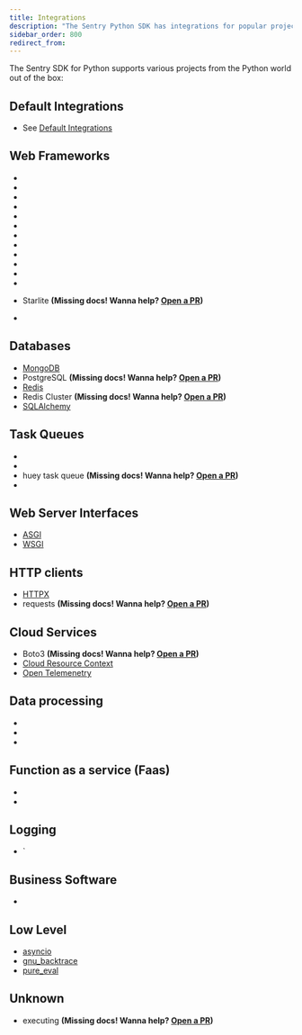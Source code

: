 ```yaml
---
title: Integrations
description: "The Sentry Python SDK has integrations for popular projects in the Python world."
sidebar_order: 800
redirect_from:
---
```


The Sentry SDK for Python supports various projects from the Python world out of the box:

## Default Integrations

- See [Default Integrations](https://docs.sentry.io/platforms/python/configuration/integrations/default-integrations/)

## Web Frameworks

- <GuideLink platform="python" guide="django" />
- <GuideLink platform="python" guide="flask" />
- <GuideLink platform="python" guide="fastapi" />

- <GuideLink platform="python" guide="aiohttp" />
- <GuideLink platform="python" guide="bottle" />
- <GuideLink platform="python" guide="chalice" />
- <GuideLink platform="python" guide="falcon" />
- <GuideLink platform="python" guide="pyramid" />
- <GuideLink platform="python" guide="quart" />
- <GuideLink platform="python" guide="sanic" />
- <GuideLink platform="python" guide="serverless" />
- <GuideLink platform="python" guide="starlette" />
- Starlite **(Missing docs! Wanna help? [Open a PR](https://github.com/getsentry/sentry-docs))**
- <GuideLink platform="python" guide="tornado" />

## Databases

- [MongoDB](/platforms/python/configuration/integrations/pymongo/)
- PostgreSQL **(Missing docs! Wanna help? [Open a PR](https://github.com/getsentry/sentry-docs))**
- [Redis](/platforms/python/configuration/integrations/redis/)
- Redis Cluster **(Missing docs! Wanna help? [Open a PR](https://github.com/getsentry/sentry-docs))**
- [SQLAlchemy](/platforms/python/configuration/integrations/sqlalchemy/)

## Task Queues

- <GuideLink platform="python" guide="arq" />
- <GuideLink platform="python" guide="celery" />
- huey task queue **(Missing docs! Wanna help? [Open a PR](https://github.com/getsentry/sentry-docs))**
- <GuideLink platform="python" guide="rq" />

## Web Server Interfaces

- [ASGI](/platforms/python/configuration/integrations/asgi/)
- [WSGI](/platforms/python/configuration/integrations/wsgi/)

## HTTP clients

- [HTTPX](/platforms/python/configuration/integrations/httpx/)
- requests **(Missing docs! Wanna help? [Open a PR](https://github.com/getsentry/sentry-docs))**

## Cloud Services

- Boto3 **(Missing docs! Wanna help? [Open a PR](https://github.com/getsentry/sentry-docs))**
- [Cloud Resource Context](/platforms/python/configuration/integrations/cloudresourcecontext/)
- [Open Telemenetry](/platforms/python/performance/instrumentation/opentelemetry/)

## Data processing

- <GuideLink platform="python" guide="airflow" />
- <GuideLink platform="python" guide="beam" />
- <GuideLink platform="python" guide="pyspark" />

## Function as a service (Faas)

- <GuideLink platform="python" guide="aws-lambda" />
- <GuideLink platform="python" guide="gcp-functions" />

## Logging

- <GuideLink platform="python" guide="logging" />`

## Business Software

- <GuideLink platform="python" guide="tryton" />

## Low Level

- [asyncio](/platforms/python/configuration/integrations/asyncio/)
- [gnu_backtrace](platforms/python/configuration/integrations/gnu_backtrace/)
- [pure_eval](/platforms/python/configuration/integrations/pure_eval/)

## Unknown

- executing **(Missing docs! Wanna help? [Open a PR](https://github.com/getsentry/sentry-docs))**
